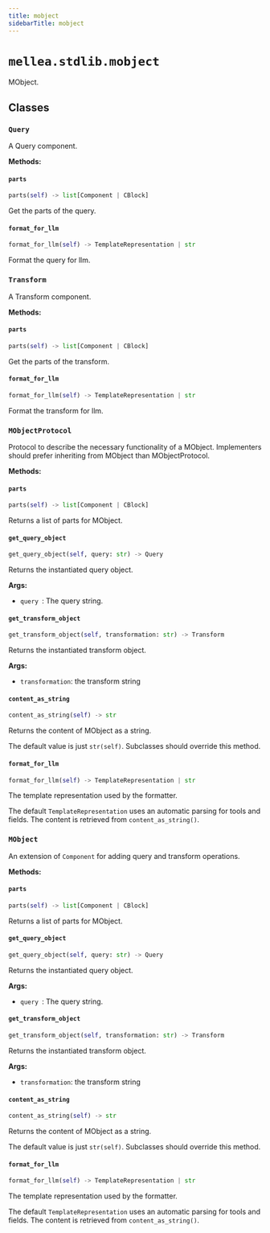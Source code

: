 ```yaml
---
title: mobject
sidebarTitle: mobject
---
```


# `mellea.stdlib.mobject`


MObject.

## Classes

### `Query`


A Query component.


**Methods:**

#### `parts`

```python
parts(self) -> list[Component | CBlock]
```

Get the parts of the query.


#### `format_for_llm`

```python
format_for_llm(self) -> TemplateRepresentation | str
```

Format the query for llm.


### `Transform`


A Transform component.


**Methods:**

#### `parts`

```python
parts(self) -> list[Component | CBlock]
```

Get the parts of the transform.


#### `format_for_llm`

```python
format_for_llm(self) -> TemplateRepresentation | str
```

Format the transform for llm.


### `MObjectProtocol`


Protocol to describe the necessary functionality of a MObject. Implementers should prefer inheriting from MObject than MObjectProtocol.


**Methods:**

#### `parts`

```python
parts(self) -> list[Component | CBlock]
```

Returns a list of parts for MObject.


#### `get_query_object`

```python
get_query_object(self, query: str) -> Query
```

Returns the instantiated query object.

**Args:**
- `query `: The query string.


#### `get_transform_object`

```python
get_transform_object(self, transformation: str) -> Transform
```

Returns the instantiated transform object.

**Args:**
- `transformation`: the transform string


#### `content_as_string`

```python
content_as_string(self) -> str
```

Returns the content of MObject as a string.

The default value is just `str(self)`.
Subclasses should override this method.


#### `format_for_llm`

```python
format_for_llm(self) -> TemplateRepresentation | str
```

The template representation used by the formatter.

The default `TemplateRepresentation` uses an automatic
parsing for tools and fields. The content is retrieved
from `content_as_string()`.


### `MObject`


An extension of `Component` for adding query and transform operations.


**Methods:**

#### `parts`

```python
parts(self) -> list[Component | CBlock]
```

Returns a list of parts for MObject.


#### `get_query_object`

```python
get_query_object(self, query: str) -> Query
```

Returns the instantiated query object.

**Args:**
- `query `: The query string.


#### `get_transform_object`

```python
get_transform_object(self, transformation: str) -> Transform
```

Returns the instantiated transform object.

**Args:**
- `transformation`: the transform string


#### `content_as_string`

```python
content_as_string(self) -> str
```

Returns the content of MObject as a string.

The default value is just `str(self)`.
Subclasses should override this method.


#### `format_for_llm`

```python
format_for_llm(self) -> TemplateRepresentation | str
```

The template representation used by the formatter.

The default `TemplateRepresentation` uses an automatic
parsing for tools and fields. The content is retrieved
from `content_as_string()`.

